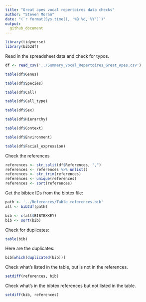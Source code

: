```yaml
---
title: "Great apes vocal repertoires data checks"
author: "Steven Moran"
date: "(`r format(Sys.time(), '%B %d, %Y')`)"
output:
  github_document
---
```


```r
library(tidyverse)
library(bib2df)
```

Read in the spreadsheet data and check for typos.

```r
df <- read_csv('../Summary_Vocal_Repertoires_Great_Apes.csv')
```

```r
table(df$Genus)
```

```r
table(df$Species)
```

```r
table(df$Call)
```

```r
table(df$Call_type)
```

```r
table(df$Sex)
```

```r
table(df$Hierarchy)
```

```r
table(df$Context)
```

```r
table(df$Environment)
```

```r
table(df$Facial_expression)
```

Check the references

```r
references <- str_split(df$References, ",")
references <- references %>% unlist()
references <- str_trim(references)
references <- unique(references)
references <- sort(references)
```

Get the bibtex IDs from the bibtex file:

```r
path <- '../References/Table_references.bib'
all <- bib2df(path)

bib <- c(all$BIBTEXKEY)
bib <- sort(bib)
```

Check for duplicates:

```r
table(bib)
```

Here are the duplicates:

```r
bib[which(duplicated(bib))]
```

Check what's listed in the table, but is not in the references.

```r
setdiff(references, bib)
```

Check what's in the bibtex references but not listed in the table.

```r
setdiff(bib, references)
```



